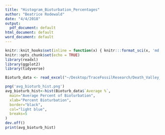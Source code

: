 ```yaml
---
title: "Histogram_Bioturbation_Percentages"
author: "Beatrice Rodewald"
date: "4/4/2018"
output: 
  pdf_document: default
html_document: default
word_document: default
---
```


```r
knitr::knit_hooks$set(inline = function(x) { knitr:::format_sci(x, 'md')})
knitr::opts_chunk$set(echo = TRUE)
library(readxl)
library(ggplot2)
library(tidyverse)
```

```r
Bioturb_data <- read_excel("~/Desktop/TraceFossilResearch/Death_Valley_TF_Research_Darroch/Histogram bioturbation percentages/Drive_data (1).xls")

png('avg_bioturb_hist.png')
avg_bioturb_hist<-hist(Bioturb_data$`Average %`,
  main="Average Percent of Bioturbation",
  xlab="Percent Bioturbation",
  border="black",
  col="light blue",
  breaks=5
)
dev.off()
print(avg_bioturb_hist)

```